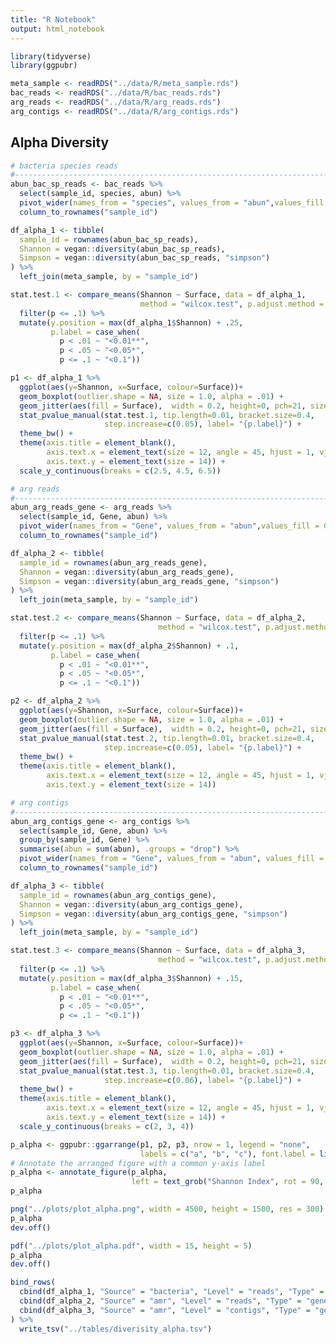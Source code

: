 ```yaml
---
title: "R Notebook"
output: html_notebook
---
```


```r
library(tidyverse)
library(ggpubr)
```

```r
meta_sample <- readRDS("../data/R/meta_sample.rds")
bac_reads <- readRDS("../data/R/bac_reads.rds") 
arg_reads <- readRDS("../data/R/arg_reads.rds")
arg_contigs <- readRDS("../data/R/arg_contigs.rds")
```


## Alpha Diversity

```r
# bacteria species reads
#------------------------------------------------------------------------------#
abun_bac_sp_reads <- bac_reads %>%
  select(sample_id, species, abun) %>%
  pivot_wider(names_from = "species", values_from = "abun",values_fill = 0) %>%
  column_to_rownames("sample_id")

df_alpha_1 <- tibble(
  sample_id = rownames(abun_bac_sp_reads),
  Shannon = vegan::diversity(abun_bac_sp_reads),
  Simpson = vegan::diversity(abun_bac_sp_reads, "simpson")
) %>%
  left_join(meta_sample, by = "sample_id")

stat.test.1 <- compare_means(Shannon ~ Surface, data = df_alpha_1,
                             method = "wilcox.test", p.adjust.method = "none") %>%
  filter(p <= .1) %>%
  mutate(y.position = max(df_alpha_1$Shannon) + .25,
         p.label = case_when(
           p < .01 ~ "<0.01**",
           p < .05 ~ "<0.05*",
           p <= .1 ~ "<0.1"))

p1 <- df_alpha_1 %>%
  ggplot(aes(y=Shannon, x=Surface, colour=Surface))+
  geom_boxplot(outlier.shape = NA, size = 1.0, alpha = .01) +
  geom_jitter(aes(fill = Surface),  width = 0.2, height=0, pch=21, size = 2.5) +
  stat_pvalue_manual(stat.test.1, tip.length=0.01, bracket.size=0.4,
                     step.increase=c(0.05), label= "{p.label}") +
  theme_bw() +
  theme(axis.title = element_blank(),
        axis.text.x = element_text(size = 12, angle = 45, hjust = 1, vjust = 1),
        axis.text.y = element_text(size = 14)) +
  scale_y_continuous(breaks = c(2.5, 4.5, 6.5))

# arg reads
#------------------------------------------------------------------------------#
abun_arg_reads_gene <- arg_reads %>%
  select(sample_id, Gene, abun) %>%
  pivot_wider(names_from = "Gene", values_from = "abun",values_fill = 0) %>%
  column_to_rownames("sample_id")

df_alpha_2 <- tibble(
  sample_id = rownames(abun_arg_reads_gene),
  Shannon = vegan::diversity(abun_arg_reads_gene),
  Simpson = vegan::diversity(abun_arg_reads_gene, "simpson")
) %>%
  left_join(meta_sample, by = "sample_id")

stat.test.2 <- compare_means(Shannon ~ Surface, data = df_alpha_2,
                                 method = "wilcox.test", p.adjust.method = "none") %>%
  filter(p <= .1) %>%
  mutate(y.position = max(df_alpha_2$Shannon) + .1,
         p.label = case_when(
           p < .01 ~ "<0.01**",
           p < .05 ~ "<0.05*",
           p <= .1 ~ "<0.1"))

p2 <- df_alpha_2 %>%
  ggplot(aes(y=Shannon, x=Surface, colour=Surface))+
  geom_boxplot(outlier.shape = NA, size = 1.0, alpha = .01) +
  geom_jitter(aes(fill = Surface),  width = 0.2, height=0, pch=21, size = 2.5) +
  stat_pvalue_manual(stat.test.2, tip.length=0.01, bracket.size=0.4,
                     step.increase=c(0.05), label= "{p.label}") +
  theme_bw() +
  theme(axis.title = element_blank(),
        axis.text.x = element_text(size = 12, angle = 45, hjust = 1, vjust = 1),
        axis.text.y = element_text(size = 14))

# arg contigs
#------------------------------------------------------------------------------#
abun_arg_contigs_gene <- arg_contigs %>%
  select(sample_id, Gene, abun) %>%
  group_by(sample_id, Gene) %>%
  summarise(abun = sum(abun), .groups = "drop") %>%
  pivot_wider(names_from = "Gene", values_from = "abun", values_fill = 0) %>%
  column_to_rownames("sample_id")

df_alpha_3 <- tibble(
  sample_id = rownames(abun_arg_contigs_gene),
  Shannon = vegan::diversity(abun_arg_contigs_gene),
  Simpson = vegan::diversity(abun_arg_contigs_gene, "simpson")
) %>%
  left_join(meta_sample, by = "sample_id")

stat.test.3 <- compare_means(Shannon ~ Surface, data = df_alpha_3,
                                 method = "wilcox.test", p.adjust.method = "none") %>%
  filter(p <= .1) %>%
  mutate(y.position = max(df_alpha_3$Shannon) + .15,
         p.label = case_when(
           p < .01 ~ "<0.01**",
           p < .05 ~ "<0.05*",
           p <= .1 ~ "<0.1"))

p3 <- df_alpha_3 %>%
  ggplot(aes(y=Shannon, x=Surface, colour=Surface))+
  geom_boxplot(outlier.shape = NA, size = 1.0, alpha = .01) +
  geom_jitter(aes(fill = Surface),  width = 0.2, height=0, pch=21, size = 2.5) +
  stat_pvalue_manual(stat.test.3, tip.length=0.01, bracket.size=0.4,
                     step.increase=c(0.06), label= "{p.label}") +
  theme_bw() +
  theme(axis.title = element_blank(),
        axis.text.x = element_text(size = 12, angle = 45, hjust = 1, vjust = 1),
        axis.text.y = element_text(size = 14)) +
  scale_y_continuous(breaks = c(2, 3, 4))

p_alpha <- ggpubr::ggarrange(p1, p2, p3, nrow = 1, legend = "none", 
                             labels = c("a", "b", "c"), font.label = list(size = 18))
# Annotate the arranged figure with a common y-axis label
p_alpha <- annotate_figure(p_alpha,
                           left = text_grob("Shannon Index", rot = 90, vjust = 1, size = 14))
p_alpha
```


```r
png("../plots/plot_alpha.png", width = 4500, height = 1500, res = 300)
p_alpha
dev.off()

pdf("../plots/plot_alpha.pdf", width = 15, height = 5)
p_alpha
dev.off()

bind_rows(
  cbind(df_alpha_1, "Source" = "bacteria", "Level" = "reads", "Type" = "species"),
  cbind(df_alpha_2, "Source" = "amr", "Level" = "reads", "Type" = "genes"),
  cbind(df_alpha_3, "Source" = "amr", "Level" = "contigs", "Type" = "genes")
) %>%
  write_tsv("../tables/diverisity_alpha.tsv")
```